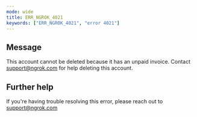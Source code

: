 ```yaml
---
mode: wide
title: ERR_NGROK_4021
keywords: ["ERR_NGROK_4021", "error 4021"]
---
```


## Message

This account cannot be deleted because it has an unpaid invoice. Contact support@ngrok.com for help deleting this account.

## Further help

If you're having trouble resolving this error, please reach out to [support@ngrok.com](mailto:support@ngrok.com?subject=Help%20with%20ERR_NGROK_4021)
